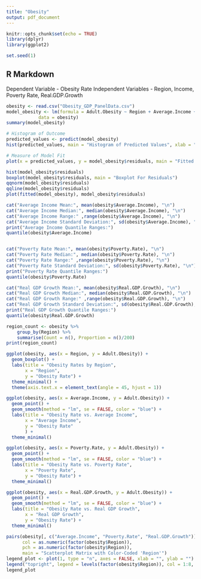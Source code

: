 ```yaml
---
title: "Obesity"
output: pdf_document
---
```


```r
knitr::opts_chunk$set(echo = TRUE)
library(dplyr)
library(ggplot2)
```

```r
set.seed(1)
```

## R Markdown

Dependent Variable - Obesity Rate
Independent Variables - Region, Income, Poverty Rate, Real.GDP.Growth

```r
obesity <- read.csv("Obesity_GDP_PanelData.csv")
model_obesity <- lm(formula = Adult.Obesity ~ Region + Average.Income + Poverty.Rate + Real.GDP.Growth,
            data = obesity)
summary(model_obesity)

# Histogram of Outcome
predicted_values <- predict(model_obesity)
hist(predicted_values, main = "Histogram of Predicted Values", xlab = "Predicted Values")

# Measure of Model Fit
plot(x = predicted_values, y = model_obesity$residuals, main = "Fitted vs. Observed", xlab = "Predicted Values", ylab = "Residuals")
```


```r
hist(model_obesity$residuals)
boxplot(model_obesity$residuals, main = "Boxplot For Residuals")
qqnorm(model_obesity$residuals)
qqline(model_obesity$residuals)
plot(fitted(model_obesity), model_obesity$residuals)
```


```r

cat("Average Income Mean:", mean(obesity$Average.Income), "\n")
cat("Average Income Median:", median(obesity$Average.Income), "\n")
cat("Average Income Range:" ,range(obesity$Average.Income), "\n")
cat("Average Income Standard Deviation:", sd(obesity$Average.Income), "\n")
print("Average Income Quantile Ranges:")
quantile(obesity$Average.Income)


cat("Poverty Rate Mean:", mean(obesity$Poverty.Rate), "\n")
cat("Poverty Rate Median:", median(obesity$Poverty.Rate), "\n")
cat("Poverty Rate Range:" ,range(obesity$Poverty.Rate), "\n")
cat("Poverty Rate Standard Deviation:", sd(obesity$Poverty.Rate), "\n")
print("Poverty Rate Quantile Ranges:")
quantile(obesity$Poverty.Rate)

cat("Real GDP Growth Mean:", mean(obesity$Real.GDP.Growth), "\n")
cat("Real GDP Growth Median:", median(obesity$Real.GDP.Growth), "\n")
cat("Real GDP Growth Range:" ,range(obesity$Real.GDP.Growth), "\n")
cat("Real GDP Growth Standard Deviation:", sd(obesity$Real.GDP.Growth), "\n")
print("Real GDP Growth Quantile Ranges:")
quantile(obesity$Real.GDP.Growth)

region_count <- obesity %>%
    group_by(Region) %>%
    summarise(Count = n(), Proportion = n()/200)
print(region_count)

```

```r


ggplot(obesity, aes(x = Region, y = Adult.Obesity)) +
  geom_boxplot() +
  labs(title = "Obesity Rates by Region",
       x = "Region",
       y = "Obesity Rate") +
  theme_minimal() +
  theme(axis.text.x = element_text(angle = 45, hjust = 1))

ggplot(obesity, aes(x = Average.Income, y = Adult.Obesity)) +
  geom_point() +
  geom_smooth(method = "lm", se = FALSE, color = "blue") + 
  labs(title = "Obesity Rate vs. Average Income",
       x = "Average Income",
       y = "Obesity Rate"
       ) +
  theme_minimal()

ggplot(obesity, aes(x = Poverty.Rate, y = Adult.Obesity)) +
  geom_point() +
  geom_smooth(method = "lm", se = FALSE, color = "blue") + 
  labs(title = "Obesity Rate vs. Poverty Rate",
       x = "Poverty Rate",
       y = "Obesity Rate") +
  theme_minimal()

ggplot(obesity, aes(x = Real.GDP.Growth, y = Adult.Obesity)) +
  geom_point() +
  geom_smooth(method = "lm", se = FALSE, color = "blue") + 
  labs(title = "Obesity Rate vs. Real GDP Growth",
       x = "Real GDP Growth",
       y = "Obesity Rate") +
  theme_minimal()

pairs(obesity[, c("Average.Income", "Poverty.Rate", "Real.GDP.Growth")], 
      col = as.numeric(factor(obesity$Region)),
      pch = as.numeric(factor(obesity$Region)),
      main = "Scatterplot Matrix with Color-Coded 'Region'")
legend_plot <- plot(1, type = "n", axes = FALSE, xlab = "", ylab = "")
legend("topright", legend = levels(factor(obesity$Region)), col = 1:8, pch = 1:8, title = "Region")
legend_plot
```